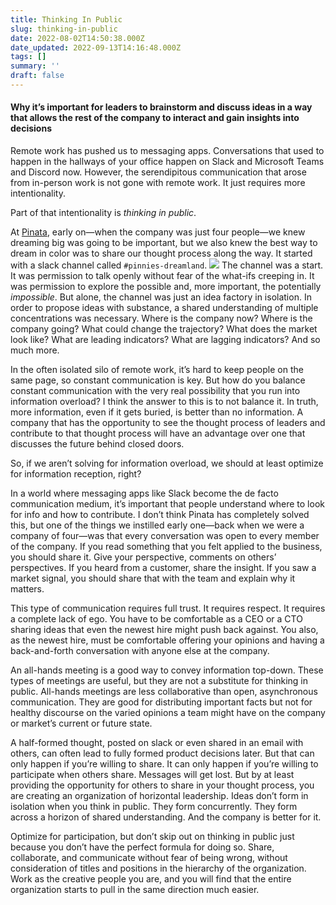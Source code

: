 ```yaml
---
title: Thinking In Public
slug: thinking-in-public
date: 2022-08-02T14:50:38.000Z
date_updated: 2022-09-13T14:16:48.000Z
tags: []
summary: ''
draft: false
---
```


#### Why it’s important for leaders to brainstorm and discuss ideas in a way that allows the rest of the company to interact and gain insights into decisions

Remote work has pushed us to messaging apps. Conversations that used to happen in the hallways of your office happen on Slack and Microsoft Teams and Discord now. However, the serendipitous communication that arose from in-person work is not gone with remote work. It just requires more intentionality.

Part of that intentionality is *thinking in public*.

At [Pinata](https://pinata.cloud), early on—when the company was just four people—we knew dreaming big was going to be important, but we also knew the best way to dream in color was to share our thought process along the way. It started with a slack channel called `#pinnies-dreamland`.
![](https://cdn-images-1.medium.com/max/800/1*ivWUrhC7lmwolfpunWuwuA@2x.png)
The channel was a start. It was permission to talk openly without fear of the what-ifs creeping in. It was permission to explore the possible and, more important, the potentially *impossible*. But alone, the channel was just an idea factory in isolation. In order to propose ideas with substance, a shared understanding of multiple concentrations was necessary. Where is the company now? Where is the company going? What could change the trajectory? What does the market look like? What are leading indicators? What are lagging indicators? And so much more.

In the often isolated silo of remote work, it’s hard to keep people on the same page, so constant communication is key. But how do you balance constant communication with the very real possibility that you run into information overload? I think the answer to this is to not balance it. In truth, more information, even if it gets buried, is better than no information. A company that has the opportunity to see the thought process of leaders and contribute to that thought process will have an advantage over one that discusses the future behind closed doors.

So, if we aren’t solving for information overload, we should at least optimize for information reception, right?

In a world where messaging apps like Slack become the de facto communication medium, it’s important that people understand where to look for info and how to contribute. I don’t think Pinata has completely solved this, but one of the things we instilled early one—back when we were a company of four—was that every conversation was open to every member of the company. If you read something that you felt applied to the business, you should share it. Give your perspective, comments on others’ perspectives. If you heard from a customer, share the insight. If you saw a market signal, you should share that with the team and explain why it matters.

This type of communication requires full trust. It requires respect. It requires a complete lack of ego. You have to be comfortable as a CEO or a CTO sharing ideas that even the newest hire might push back against. You also, as the newest hire, must be comfortable offering your opinions and having a back-and-forth conversation with anyone else at the company.

An all-hands meeting is a good way to convey information top-down. These types of meetings are useful, but they are not a substitute for thinking in public. All-hands meetings are less collaborative than open, asynchronous communication. They are good for distributing important facts but not for healthy discourse on the varied opinions a team might have on the company or market’s current or future state.

A half-formed thought, posted on slack or even shared in an email with others, can often lead to fully formed product decisions later. But that can only happen if you’re willing to share. It can only happen if you’re willing to participate when others share. Messages will get lost. But by at least providing the opportunity for others to share in your thought process, you are creating an organization of horizontal leadership. Ideas don’t form in isolation when you think in public. They form concurrently. They form across a horizon of shared understanding. And the company is better for it.

Optimize for participation, but don’t skip out on thinking in public just because you don’t have the perfect formula for doing so. Share, collaborate, and communicate without fear of being wrong, without consideration of titles and positions in the hierarchy of the organization. Work as the creative people you are, and you will find that the entire organization starts to pull in the same direction much easier.
